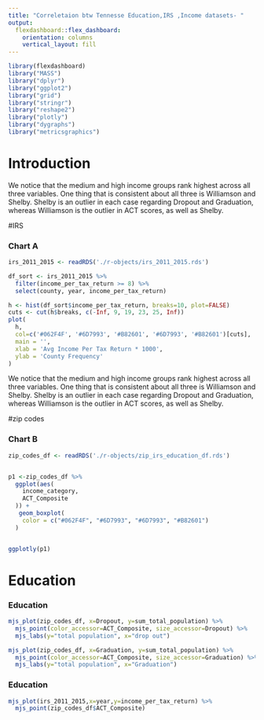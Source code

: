 ```yaml
---
title: "Correletaion btw Tennesse Education,IRS ,Income datasets- "
output: 
  flexdashboard::flex_dashboard:
    orientation: columns
    vertical_layout: fill
---
```

 
```r
library(flexdashboard)
library("MASS")
library("dplyr")
library("ggplot2")
library("grid")
library("stringr")
library("reshape2")
library("plotly")
library("dygraphs")
library("metricsgraphics")

```


# Introduction {.sidebar}

<p>We notice that the medium and high income groups rank highest across all three variables. One thing that is consistent about all three is Williamson and Shelby. Shelby is an outlier in each case regarding Dropout and Graduation, whereas Williamson is the outlier in ACT scores, as well as Shelby.

</p>

#IRS

### Chart A 

```r
irs_2011_2015 <- readRDS('./r-objects/irs_2011_2015.rds')

df_sort <- irs_2011_2015 %>% 
  filter(income_per_tax_return >= 8) %>% 
  select(county, year, income_per_tax_return)

h <- hist(df_sort$income_per_tax_return, breaks=10, plot=FALSE)
cuts <- cut(h$breaks, c(-Inf, 9, 19, 23, 25, Inf))
plot(
  h, 
  col=c('#062F4F', '#6D7993', '#B82601', '#6D7993', '#B82601')[cuts],
  main = '',
  xlab = 'Avg Income Per Tax Return * 1000',
  ylab = 'County Frequency'
)
```


<p>We notice that the medium and high income groups rank highest across all three variables. One thing that is consistent about all three is Williamson and Shelby. Shelby is an outlier in each case regarding Dropout and Graduation, whereas Williamson is the outlier in ACT scores, as well as Shelby.
</p>
#zip codes

### Chart B

```r
zip_codes_df <- readRDS('./r-objects/zip_irs_education_df.rds')


p1 <-zip_codes_df %>% 
  ggplot(aes(
    income_category,
    ACT_Composite
  )) +
   geom_boxplot(
    color = c("#062F4F", "#6D7993", "#6D7993", "#B82601")
  ) 


ggplotly(p1)
```

# Education


### Education

```r

mjs_plot(zip_codes_df, x=Dropout, y=sum_total_population) %>%
  mjs_point(color_accessor=ACT_Composite, size_accessor=Dropout) %>%
  mjs_labs(y="total population", x="drop out")

mjs_plot(zip_codes_df, x=Graduation, y=sum_total_population) %>%
  mjs_point(color_accessor=ACT_Composite, size_accessor=Graduation) %>%
  mjs_labs(y="total population", x="Graduation")

```
### Education
``` r

mjs_plot(irs_2011_2015,x=year,y=income_per_tax_return) %>% 
  mjs_point(zip_codes_df$ACT_Composite)

```
